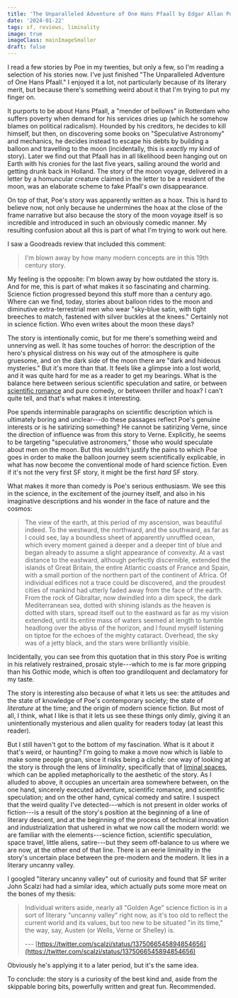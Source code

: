 ```yaml
---
title: 'The Unparalleled Adventure of One Hans Pfaall by Edgar Allan Poe (1835)'
date: '2024-01-22'
tags: sf, reviews, liminality
image: true
imageClass: mainImageSmaller
draft: false
---
```


I read a few stories by Poe in my twenties, but only a few, so I'm reading a selection of his stories now. I've just finished "The Unparalleled Adventure of One Hans Pfaall." I enjoyed it a lot, not particularly because of its literary merit, but because there's something weird about it that I'm trying to put my finger on.

It purports to be about Hans Pfaall, a "mender of bellows" in Rotterdam who suffers poverty when demand for his services dries up (which he somehow blames on political radicalism). Hounded by his creditors, he decides to kill himself, but then, on discovering some books on "Speculative Astronomy" and mechanics, he decides instead to escape his debts by building a balloon and travelling to the moon (incidentally, this is _exactly_ my kind of story). Later we find out that Pfaall has in all likelihood been hanging out on Earth with his cronies for the last five years, sailing around the world and getting drunk back in Holland. The story of the moon voyage, delivered in a letter by a homuncular creature claimed in the letter to be a resident of the moon, was an elaborate scheme to fake Pfaall's own disappearance.

On top of that, Poe's story was apparently written as a hoax. This is hard to believe now, not only because he undermines the hoax at the close of the frame narrative but also because the story of the moon voyage itself is so incredible and introduced in such an obviously comedic manner. My resulting confusion about all this is part of what I'm trying to work out here.

I saw a Goodreads review that included this comment:

> I'm blown away by how many modern concepts are in this 19th century story.

My feeling is the opposite: I'm blown away by how outdated the story is. And for me, this is part of what makes it so fascinating and charming. Science fiction progressed beyond this stuff more than a century ago. Where can we find, today, stories about balloon rides to the moon and diminutive extra-terrestrial men who wear "sky-blue satin, with tight breeches to match, fastened with silver buckles at the knees." Certainly not in science fiction. Who even writes about the moon these days?

The story is intentionally comic, but for me there's something weird and unnerving as well. It has some touches of horror: the description of the hero's physical distress on his way out of the atmosphere is quite gruesome, and on the dark side of the moon there are "dark and hideous mysteries." But it's more than that. It feels like a glimpse into a lost world, and it was quite hard for me as a reader to get my bearings. What is the balance here between serious scientific speculation and satire, or between [scientific romance](https://en.wikipedia.org/wiki/Scientific_romance) and pure comedy, or between thriller and hoax? I can't quite tell, and that's what makes it interesting.

Poe spends interminable paragraphs on scientific description which is ultimately boring and unclear---do these passages reflect Poe's genuine interests or is he satirizing something? He cannot be satirizing Verne, since the direction of influence was from this story to Verne. Explicitly, he seems to be targeting "speculative astronomers," those who would speculate about men on the moon. But this wouldn't justify the pains to which Poe goes in order to make the balloon journey seem scientifically explicable, in what has now become the conventional mode of hard science fiction. Even if it's not the very first SF story, it might be the first _hard_ SF story.

What makes it more than comedy is Poe's serious enthusiasm. We see this in the science, in the excitement of the journey itself, and also in his imaginative descriptions and his wonder in the face of nature and the cosmos:

> The view of the earth, at this period of my ascension, was beautiful indeed. To the westward, the northward, and the southward, as far as I could see, lay a boundless sheet of apparently unruffled ocean, which every moment gained a deeper and a deeper tint of blue and began already to assume a slight appearance of convexity. At a vast distance to the eastward, although perfectly discernible, extended the islands of Great Britain, the entire Atlantic coasts of France and Spain, with a small portion of the northern part of the continent of Africa. Of individual edifices not a trace could be discovered, and the proudest cities of mankind had utterly faded away from the face of the earth. From the rock of Gibraltar, now dwindled into a dim speck, the dark Mediterranean sea, dotted with shining islands as the heaven is dotted with stars, spread itself out to the eastward as far as my vision extended, until its entire mass of waters seemed at length to tumble headlong over the abyss of the horizon, and I found myself listening on tiptoe for the echoes of the mighty cataract. Overhead, the sky was of a jetty black, and the stars were brilliantly visible.

Incidentally, you can see from this quotation that in this story Poe is writing in his relatively restrained, prosaic style---which to me is far more gripping than his Gothic mode, which is often too grandiloquent and declamatory for my taste.

The story is interesting also because of what it lets us see: the attitudes and the state of knowledge of Poe's contemporary society; the state of _literature_ at the time; and the origin of modern science fiction. But most of all, I think, what I like is that it lets us see these things only dimly, giving it an unintentionally mysterious and alien quality for readers today (at least this reader).

But I still haven't got to the bottom of my fascination. What is it about it that's weird, or haunting? I'm going to make a move now which is liable to make some people groan, since it risks being a cliché: one way of looking at the story is through the lens of _liminality_, specifically that of [liminal spaces](https://en.wikipedia.org/wiki/Liminal_space_(aesthetic)), which can be applied metaphorically to the aesthetic of the story. As I alluded to above, it occupies an uncertain area somewhere between, on the one hand, sincerely executed adventure, scientific romance, and scientific speculation; and on the other hand, cynical comedy and satire. I suspect that the weird quality I've detected---which is not present in older works of fiction---is a result of the story's position at the beginning of a line of literary descent, and at the beginning of the process of technical innovation and industrialization that ushered in what we now call the modern world: we are familiar with the elements---science fiction, scientific speculation, space travel, little aliens, satire---but they seem off-balance to us where we are now, at the other end of that line. There is an eerie liminality in the story's uncertain place between the pre-modern and the modern. It lies in a literary uncanny valley.

I googled "literary uncanny valley" out of curiosity and found that SF writer John Scalzi had had a similar idea, which actually puts some more meat on the bones of my thesis:

> Individual writers aside, nearly all "Golden Age" science fiction is in a sort of literary "uncanny valley" right now, as it's too old to reflect the current world and its values, but too new to be situated "in its time," the way, say, Austen (or Wells, Verne or Shelley) is.
>
> --- [https://twitter.com/scalzi/status/1375066545894854656](https://twitter.com/scalzi/status/1375066545894854656)

Obviously he's applying it to a later period, but it's the same idea.

To conclude: the story is a curiosity of the best kind and, aside from the skippable boring bits, powerfully written and great fun. Recommended.